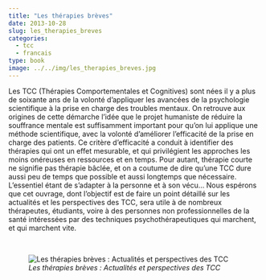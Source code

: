 ```yaml
---
title: "Les thérapies brèves"
date: 2013-10-28
slug: les_therapies_breves
categories:
  - tcc
  - francais
type: book
image: ../../img/les_therapies_breves.jpg
---
```


Les TCC (Thérapies Comportementales et Cognitives) sont nées il y a plus de soixante ans de la volonté d'appliquer les avancées de la psychologie scientifique à la prise en charge des troubles mentaux.
On retrouve aux origines de cette démarche l'idée que le projet humaniste de réduire la souffrance mentale est suffisamment important pour qu'on lui applique une méthode scientifique, avec la volonté d'améliorer l'efficacité de la prise en charge des patients.
Ce critère d'efficacité a conduit à identifier des thérapies qui ont un effet mesurable, et qui privilégient les approches les moins onéreuses en ressources et en temps.
Pour autant, thérapie courte ne signifie pas thérapie bâclée, et on a coutume de dire qu'une TCC dure aussi peu de temps que possible et aussi longtemps que nécessaire.
L'essentiel étant de s'adapter à la personne et à son vécu...
Nous espérons que cet ouvrage, dont l'objectif est de faire un point détaillé sur les actualités et les perspectives des TCC, sera utile à de nombreux thérapeutes, étudiants, voire à des personnes non professionnelles de la santé intéressées par des techniques psychothérapeutiques qui marchent, et qui marchent vite. 

<br>

![_Les thérapies brèves : Actualités et perspectives des TCC_](../../img/les_therapies_breves.jpg)
